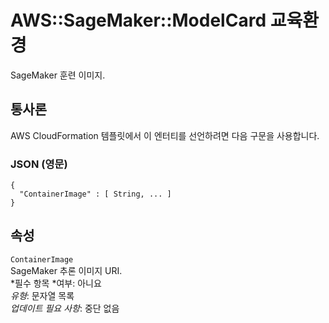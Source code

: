 # AWS::SageMaker::ModelCard 교육환경

SageMaker 훈련 이미지.

## 통사론

AWS CloudFormation 템플릿에서 이 엔터티를 선언하려면 다음 구문을 사용합니다.

### JSON (영문)

```
{
  "ContainerImage" : [ String, ... ]
}
```

## 속성

`ContainerImage`  
SageMaker 추론 이미지 URI.  
*필수 항목 *여부: 아니요  
_유형_: 문자열 목록  
_업데이트 필요 사항_: 중단 없음

